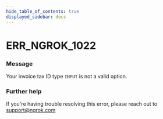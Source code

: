 ```yaml
---
hide_table_of_contents: true
displayed_sidebar: docs
---
```



# ERR_NGROK_1022

### Message
Your invoice tax ID type `INPUT` is not a valid option.

<ErrorDetails error='err_ngrok_1022' />


### Further help
If you're having trouble resolving this error, please reach out to [support@ngrok.com](mailto:support@ngrok.com?subject=Help%20with%20ERR_NGROK_1022)


